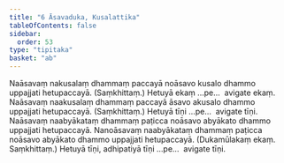 ```yaml
---
title: "6 Āsavaduka, Kusalattika"
tableOfContents: false
sidebar:
  order: 53
type: "tipitaka"
basket: "ab"
---
```



<DynamicBreadcrumb />

<Division number="17">

<Paragraph number="44">
Naāsavaṃ nakusalaṃ dhammaṃ paccayā noāsavo kusalo dhammo uppajjati hetupaccayā. (Saṃkhittaṃ.) Hetuyā ekaṃ …pe…  avigate ekaṃ.
</Paragraph>

<Paragraph number="45">
Naāsavaṃ naakusalaṃ dhammaṃ paccayā āsavo akusalo dhammo uppajjati hetupaccayā. (Saṃkhittaṃ.) Hetuyā tīṇi …pe…  avigate tīṇi.
</Paragraph>

<Paragraph number="46">
Naāsavaṃ naabyākataṃ dhammaṃ paṭicca noāsavo abyākato dhammo uppajjati hetupaccayā. Nanoāsavaṃ naabyākataṃ dhammaṃ paṭicca noāsavo abyākato dhammo uppajjati hetupaccayā. (Dukamūlakaṃ ekaṃ. Saṃkhittaṃ.) Hetuyā tīṇi, adhipatiyā tīṇi …pe…  avigate tīṇi.
</Paragraph>
</Division>